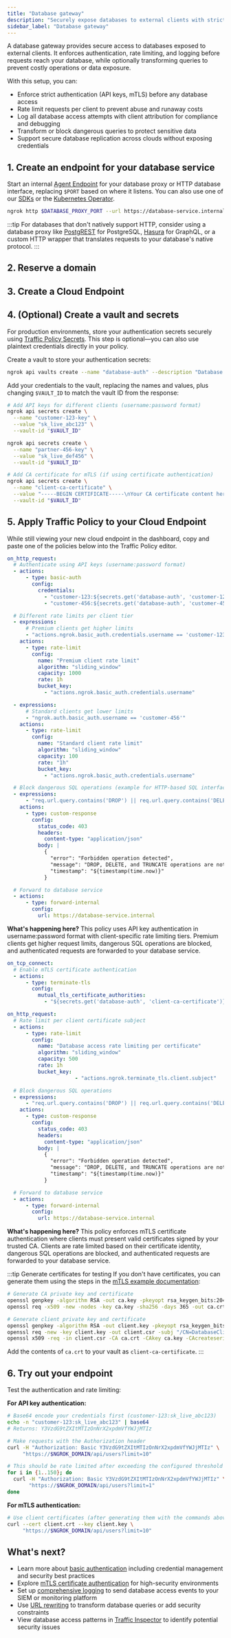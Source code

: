 ```yaml
---
title: "Database gateway"
description: "Securely expose databases to external clients with strict authentication, rate limiting, and query transformation to prevent runaway costs and data leaks."
sidebar_label: "Database gateway"
---
```



A database gateway provides secure access to databases exposed to external clients. It enforces authentication, rate limiting, and logging before requests reach your database, while optionally transforming queries to prevent costly operations or data exposure.

With this setup, you can:

- Enforce strict authentication (API keys, mTLS) before any database access
- Rate limit requests per client to prevent abuse and runaway costs
- Log all database access attempts with client attribution for compliance and debugging
- Transform or block dangerous queries to protect sensitive data
- Support secure database replication across clouds without exposing credentials

## 1. Create an endpoint for your database service

Start an internal [Agent Endpoint](/docs/universal-gateway/agent-endpoints/) for your database proxy or HTTP database interface, replacing `$PORT` based on where it listens.
You can also use one of our [SDKs](/docs/agent-sdks) or the [Kubernetes Operator](/docs/k8s).

```bash
ngrok http $DATABASE_PROXY_PORT --url https://database-service.internal
```

:::tip
For databases that don't natively support HTTP, consider using a database proxy like [PostgREST](https://postgrest.org/) for PostgreSQL, [Hasura](https://hasura.io/) for GraphQL, or a custom HTTP wrapper that translates requests to your database's native protocol.
:::

## 2. Reserve a domain

<ReserveDomain />

## 3. Create a Cloud Endpoint

<CloudEndpoint />

## 4. (Optional) Create a vault and secrets

For production environments, store your authentication secrets securely using [Traffic Policy Secrets](/docs/traffic-policy/secrets). This step is optional—you can also use plaintext credentials directly in your policy.

Create a vault to store your authentication secrets:

```bash
ngrok api vaults create --name "database-auth" --description "Database gateway authentication secrets"
```

Add your credentials to the vault, replacing the names and values, plus changing `$VAULT_ID` to match the vault ID from the response:

```bash
# Add API keys for different clients (username:password format)
ngrok api secrets create \
  --name "customer-123-key" \
  --value "sk_live_abc123" \
  --vault-id "$VAULT_ID"

ngrok api secrets create \
  --name "partner-456-key" \
  --value "sk_live_def456" \
  --vault-id "$VAULT_ID"

# Add CA certificate for mTLS (if using certificate authentication)
ngrok api secrets create \
  --name "client-ca-certificate" \
  --value "-----BEGIN CERTIFICATE-----\nYour CA certificate content here\n-----END CERTIFICATE-----" \
  --vault-id "$VAULT_ID"
```

## 5. Apply Traffic Policy to your Cloud Endpoint

While still viewing your new cloud endpoint in the dashboard, copy and paste one of the policies below into the Traffic Policy editor.

<Tabs>
<TabItem value="api-key" label="API key authentication" default>

```yaml
on_http_request:
  # Authenticate using API keys (username:password format)
  - actions:
      - type: basic-auth
        config:
          credentials:
            - "customer-123:${secrets.get('database-auth', 'customer-123-key')}"
            - "customer-456:${secrets.get('database-auth', 'customer-456-key')}"

  # Different rate limits per client tier
  - expressions:
      # Premium clients get higher limits
      - "actions.ngrok.basic_auth.credentials.username == 'customer-123'"
    actions:
      - type: rate-limit
        config:
          name: "Premium client rate limit"
          algorithm: "sliding_window"
          capacity: 1000
          rate: 1h
          bucket_key:
            - "actions.ngrok.basic_auth.credentials.username"

  - expressions:
      # Standard clients get lower limits
      - "ngrok.auth.basic_auth.username == 'customer-456'"
    actions:
      - type: rate-limit
        config:
          name: "Standard client rate limit"
          algorithm: "sliding_window"
          capacity: 100
          rate: "1h"
          bucket_key:
            - "actions.ngrok.basic_auth.credentials.username"

  # Block dangerous SQL operations (example for HTTP-based SQL interfaces)
  - expressions:
      - "req.url.query.contains('DROP') || req.url.query.contains('DELETE') || req.url.query.contains('TRUNCATE')"
    actions:
      - type: custom-response
        config:
          status_code: 403
          headers:
            content-type: "application/json"
          body: |
            {
              "error": "Forbidden operation detected",
              "message": "DROP, DELETE, and TRUNCATE operations are not allowed through this gateway",
              "timestamp": "${timestamp(time.now)}"
            }

  # Forward to database service
  - actions:
      - type: forward-internal
        config:
          url: https://database-service.internal
```

**What's happening here?** This policy uses API key authentication in username:password format with client-specific rate limiting tiers. Premium clients get higher request limits, dangerous SQL operations are blocked, and authenticated requests are forwarded to your database service.

</TabItem>
<TabItem value="mtls" label="mTLS certificate authentication">

```yaml
on_tcp_connect:
  # Enable mTLS certificate authentication
  - actions:
      - type: terminate-tls
        config:
          mutual_tls_certificate_authorities:
            - "${secrets.get('database-auth', 'client-ca-certificate')}"

on_http_request:
  # Rate limit per client certificate subject
  - actions:
      - type: rate-limit
        config:
          name: "Database access rate limiting per certificate"
          algorithm: "sliding_window"
          capacity: 500
          rate: 1h
          bucket_key:
					  - "actions.ngrok.terminate_tls.client.subject"

  # Block dangerous SQL operations
  - expressions:
      - "req.url.query.contains('DROP') || req.url.query.contains('DELETE') || req.url.query.contains('TRUNCATE')"
    actions:
      - type: custom-response
        config:
          status_code: 403
          headers:
            content-type: "application/json"
          body: |
            {
              "error": "Forbidden operation detected",
              "message": "DROP, DELETE, and TRUNCATE operations are not allowed through this gateway",
              "timestamp": "${timestamp(time.now)}"
            }

  # Forward to database service
  - actions:
      - type: forward-internal
        config:
          url: https://database-service.internal
```

**What's happening here?** This policy enforces mTLS certificate authentication where clients must present valid certificates signed by your trusted CA. Clients are rate limited based on their certificate identity, dangerous SQL operations are blocked, and authenticated requests are forwarded to your database service.

:::tip Generate certificates for testing
If you don't have certificates, you can generate them using the steps in the [mTLS example documentation](/docs/traffic-policy/actions/terminate-tls/#enabling-mutual-tls):

```bash
# Generate CA private key and certificate
openssl genpkey -algorithm RSA -out ca.key -pkeyopt rsa_keygen_bits:2048
openssl req -x509 -new -nodes -key ca.key -sha256 -days 365 -out ca.crt -subj "/CN=DatabaseCA"

# Generate client private key and certificate
openssl genpkey -algorithm RSA -out client.key -pkeyopt rsa_keygen_bits:2048
openssl req -new -key client.key -out client.csr -subj "/CN=DatabaseClient"
openssl x509 -req -in client.csr -CA ca.crt -CAkey ca.key -CAcreateserial -out client.crt -days 365 -sha256
```

Add the contents of `ca.crt` to your vault as `client-ca-certificate`.
:::

</TabItem>
</Tabs>

## 6. Try out your endpoint

<TryOut />

Test the authentication and rate limiting:

**For API key authentication:**

```bash
# Base64 encode your credentials first (customer-123:sk_live_abc123)
echo -n "customer-123:sk_live_abc123" | base64
# Returns: Y3VzdG9tZXItMTIzOnNrX2xpdmVfYWJjMTIz

# Make requests with the Authorization header
curl -H "Authorization: Basic Y3VzdG9tZXItMTIzOnNrX2xpdmVfYWJjMTIz" \
     "https://$NGROK_DOMAIN/api/users?limit=10"

# This should be rate limited after exceeding the configured threshold
for i in {1..150}; do
  curl -H "Authorization: Basic Y3VzdG9tZXItMTIzOnNrX2xpdmVfYWJjMTIz" \
       "https://$NGROK_DOMAIN/api/users?limit=1"
done
```

**For mTLS authentication:**

```bash
# Use client certificates (after generating them with the commands above)
curl --cert client.crt --key client.key \
     "https://$NGROK_DOMAIN/api/users?limit=10"
```

## What's next?

- Learn more about [basic authentication](/docs/traffic-policy/actions/basic-auth) including credential management and security best practices
- Explore [mTLS certificate authentication](/docs/traffic-policy/actions/terminate-tls) for high-security environments
- Set up [comprehensive logging](/docs/traffic-policy/actions/log) to send database access events to your SIEM or monitoring platform
- Use [URL rewriting](/docs/traffic-policy/actions/url-rewrite) to transform database queries or add security constraints
- View database access patterns in [Traffic Inspector](https://dashboard.ngrok.com/traffic-inspector) to identify potential security issues

<Back />
